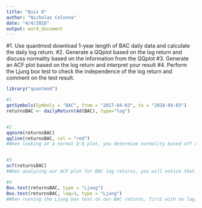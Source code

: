 ```yaml
---
title: "Quiz 8"
author: "Nicholas Colonna"
date: "4/4/2018"
output: word_document
---
```


#1. Use quantmod download 1-year length of BAC daily data and calculate the daily log return.
#2. Generate a QQplot based on the log return and discuss normality based on the information from the QQplot
#3. Generate an ACF plot based on the log return and interpret your result
#4. Perform the Ljung box test to check the independence of the log return and comment on the test result.

```r
library("quantmod")

#1
getSymbols(Symbols = "BAC", from = "2017-04-03", to = "2018-04-03")
returnsBAC <- dailyReturn(Ad(BAC), type="log")


#2
qqnorm(returnsBAC)
qqline(returnsBAC, col = "red")
#When looking at a normal Q-Q plot, you determine normality based off of the qq line. If the slope is 45 degrees, then your data is normal. In the case of our log returns for BAC, they are NOT normal because the slope of the qq line is less than 45 degrees.


#3
acf(returnsBAC)
#When analyzing our ACF plot for BAC log returns, you will notice that at 3 the lag is significant because the line at mark 3 exceeds ACF threshold, marked by the dashed line on the ACF plot. We can further test by using the Ljung box test in part 4.

#4
Box.test(returnsBAC, type = "Ljung")
Box.test(returnsBAC, lag=3, type = "Ljung")
#When running the Ljung box test on our BAC returns, first with no lag, you will find that the p-value exceeds 0.05 and therefore is not significant. However, when adjusting the data to lag 3, which we determined from our ACF plot, our p-value drops below 0.05 and becomes signifant. Therefore, we can reject the null hypothesis that all correlations are equal to zero.

```
